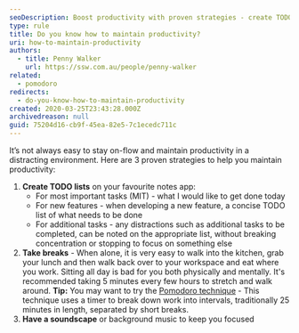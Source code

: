 ```yaml
---
seoDescription: Boost productivity with proven strategies - create TODO lists, take regular breaks, and use a soundscape to stay focused.
type: rule
title: Do you know how to maintain productivity?
uri: how-to-maintain-productivity
authors:
  - title: Penny Walker
    url: https://ssw.com.au/people/penny-walker
related:
  - pomodoro
redirects:
  - do-you-know-how-to-maintain-productivity
created: 2020-03-25T23:43:28.000Z
archivedreason: null
guid: 75204d16-cb9f-45ea-82e5-7c1ecedc711c
---
```


It’s not always easy to stay on-flow and maintain productivity in a distracting environment. Here are 3 proven strategies to help you maintain productivity:
1. **Create TODO lists** on your favourite notes app:
   * For most important tasks (MIT) - what I would like to get done today
   * For new features - when developing a new feature, a concise TODO list of what needs to be done
   * For additional tasks - any distractions such as additional tasks to be completed, can be noted on the appropriate list, without breaking concentration or stopping to focus on something else
2. **Take breaks** - When alone, it is very easy to walk into the kitchen, grab your lunch and then walk back over to your workspace and eat where you work. Sitting all day is bad for you both physically and mentally. It's recommended taking 5 minutes every few hours to stretch and walk around.
   **Tip:** You may want to try the [Pomodoro technique](https://www.pomodorotechnique.com/) - This technique uses a timer to break down work into intervals, traditionally 25 minutes in length, separated by short breaks.
3. **Have a soundscape** or background music to keep you focused
